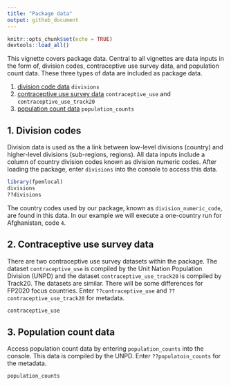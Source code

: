```yaml
---
title: "Package data"
output: github_document
---
```


```r
knitr::opts_chunk$set(echo = TRUE)
devtools::load_all()
```
This vignette covers package data. Central to all vignettes are data inputs in the form of, division codes, contraceptive use survey data, and population count data. These three types of data are included as package data.

1. [division code data](#div) `divisions`
2. [contraceptive use survey data](#cu) `contraceptive_use` and `contraceptive_use_track20`
3. [population count data](#pc) `population_counts`


## <a name="div"></a>
## 1. Division codes
Division data is used as the a link between low-level divisions (country) and higher-level divisions (sub-regions, regions). All data inputs include a column of country division codes known as division numeric codes. After loading the package, enter `divisions` into the console to access this data.
```r
library(fpemlocal)
divisions
??divisions
```

The country codes used by our package, known as `division_numeric_code`, are found in this data. In our example we will execute a one-country run for Afghanistan, code `4`.

## <a name="cu"></a>
## 2. Contraceptive use survey data
There are two contraceptive use survey datasets within the package. The dataset `contraceptive_use` is compiled by the Unit Nation Population Division (UNPD) and the dataset `contraceptive_use_track20` is compiled by Track20. The datasets are similar. There will be some differences for FP2020 focus countries. Enter `??contraceptive_use` and `??contraceptive_use_track20` for metadata.
```r
contraceptive_use
```

## <a name="cu"></a>
## 3. Population count data
Access population count data by entering `population_counts` into the console. This data is compiled by the UNPD. Enter `??populatoin_counts` for the metadata.
```r
population_counts
```

